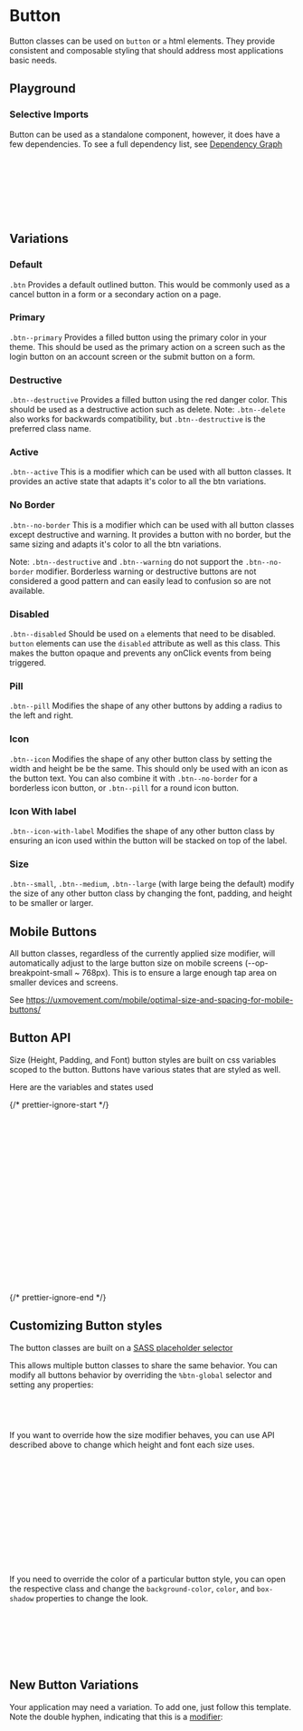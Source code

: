 
<Meta of={ButtonStories} />

# Button

<div
  dangerouslySetInnerHTML={{
    __html: createSourceCodeLink({ link: 'components/button.scss' }).outerHTML,
  }}
></div>

Button classes can be used on `button` or `a` html elements. They provide consistent and composable styling that should address most applications basic needs.

## Playground

<Canvas of={ButtonStories.Default} />
<Controls of={ButtonStories.Default} />

### Selective Imports

Button can be used as a standalone component, however, it does have a few dependencies. To see a full dependency list, see [Dependency Graph](?path=/docs/overview-selective-imports--docs#dependencies)

```css
// Depends on
@import '@rolemodel/optics/dist/scss/core/tokens';
@import '@rolemodel/optics/dist/scss/core/base';
@import '@rolemodel/optics/dist/scss/components/icon';

// Component
@import '@rolemodel/optics/dist/scss/components/button';
```

## Variations

### Default

`.btn` Provides a default outlined button. This would be commonly used as a cancel button in a form or a secondary action on a page.

<Canvas of={ButtonStories.Default} />

### Primary

`.btn--primary` Provides a filled button using the primary color in your theme. This should be used as the primary action on a screen such as the login button on an account screen or the submit button on a form.

<Canvas of={ButtonStories.Primary} />

### Destructive

`.btn--destructive` Provides a filled button using the red danger color. This should be used as a destructive action such as delete.
Note: `.btn--delete` also works for backwards compatibility, but `.btn--destructive` is the preferred class name.

<Canvas of={ButtonStories.Destructive} />

### Active

`.btn--active` This is a modifier which can be used with all button classes. It provides an active state that adapts it's color to all the btn variations.

<Canvas of={ButtonStories.Active} />

### No Border

`.btn--no-border` This is a modifier which can be used with all button classes except destructive and warning. It provides a button with no border, but the same sizing and adapts it's color to all the btn variations.

Note: `.btn--destructive` and `.btn--warning` do not support the `.btn--no-border` modifier. Borderless warning or destructive buttons are not considered a good pattern and can easily lead to confusion so are not available.

<Canvas of={ButtonStories.NoBorder} />

### Disabled

`.btn--disabled` Should be used on `a` elements that need to be disabled. `button` elements can use the `disabled` attribute as well as this class. This makes the button opaque and prevents any onClick events from being triggered.

<Canvas of={ButtonStories.Disabled} />

### Pill

`.btn--pill` Modifies the shape of any other buttons by adding a radius to the left and right.

<Canvas of={ButtonStories.Pill} />

### Icon

`.btn--icon` Modifies the shape of any other button class by setting the width and height be be the same. This should only be used with an icon as the button text. You can also combine it with `.btn--no-border` for a borderless icon button, or `.btn--pill` for a round icon button.

<Canvas of={ButtonStories.Icon} />

### Icon With label

`.btn--icon-with-label` Modifies the shape of any other button class by ensuring an icon used within the button will be stacked on top of the label.

<Canvas of={ButtonStories.IconWithLabel} />

### Size

`.btn--small`, `.btn--medium`, `.btn--large` (with large being the default) modify the size of any other button class by changing the font, padding, and height to be smaller or larger.

<Canvas of={ButtonStories.Size} />

## Mobile Buttons

All button classes, regardless of the currently applied size modifier, will automatically adjust to the large button size on mobile screens (--op-breakpoint-small ~ 768px).
This is to ensure a large enough tap area on smaller devices and screens.

See https://uxmovement.com/mobile/optimal-size-and-spacing-for-mobile-buttons/

## Button API

Size (Height, Padding, and Font) button styles are built on css variables scoped to the button.
Buttons have various states that are styled as well.

Here are the variables and states used

{/* prettier-ignore-start */}
```css
// Variable API
--_op-btn-height-small
--_op-btn-height-medium
--_op-btn-height-large

--_op-btn-font-small
--_op-btn-font-medium
--_op-btn-font-large

--_op-btn-padding-small
--_op-btn-padding-medium
--_op-btn-padding-large

// Different states
.btn {} // Default behavior
.btn:not(:disabled, .btn--disabled):hover {} // Hover behavior
.btn.btn--no-border {} // No Border Modifier
.btn.btn--no-border:not(:disabled, .btn--disabled):hover {} // Hovered No Border Modifier
.btn.btn--active {} // Active Modifier
.btn.btn--active:not(:disabled, .btn--disabled):hover {} // Hovered No Border Modifier
```
{/* prettier-ignore-end */}

## Customizing Button styles

<div
  dangerouslySetInnerHTML={{
    __html: createAlert({
      title: 'Important!',
      description: 'These patterns represent how to customize the style of the button for your project.',
    }).outerHTML,
  }}
></div>

The button classes are built on a [SASS placeholder selector](https://sass-lang.com/documentation/style-rules/placeholder-selectors)

This allows multiple button classes to share the same behavior. You can modify all buttons behavior by overriding the `%btn-global` selector and setting any properties:

```css
.btn {
  border-radius: 0;
}
```

If you want to override how the size modifier behaves, you can use API described above to change which height and font each size uses.

```css
.btn {
  --_op-btn-height-small: var(--op-space-2x-large);
  --_op-btn-height-medium: var(--op-space-3x-large);
  --_op-btn-height-large: var(--op-space-4x-large);

  --_op-btn-font-small: var(--op-font-4x-large);
  --_op-btn-font-medium: var(--op-font-5x-large);
  --_op-btn-font-large: var(--op-font-6x-large);

  --_op-btn-padding-small: var(--op-space-large);
  --_op-btn-padding-medium: var(--op-space-x-large);
  --_op-btn-padding-large: var(--op-space-2x-large);
}
```

If you need to override the color of a particular button style, you can open the respective class and change the `background-color`, `color`, and `box-shadow` properties to change the look.

```css
// This will only affect the default button, but not primary, secondary, etc.
.btn {
  background-color: red;
  color: white;
  box-shadow: red;
}
```

## New Button Variations

<div
  dangerouslySetInnerHTML={{
    __html: createAlert({
      title: 'Important!',
      description: 'These patterns represent how to create new variations of the button for your project.',
    }).outerHTML,
  }}
></div>

Your application may need a variation. To add one, just follow this template. Note the double hyphen, indicating that this is a [modifier](https://getbem.com/naming/#modifier):

```css
.btn--{name} {
  background-color:
  box-shadow:
  color:

  /* Active State */
  &.btn--active {
    background-color:
    box-shadow:
    color:
  }

  /* Hover State */
  &:hover {
    background-color:
    box-shadow:
    color:
  }

  /* Focus State */
  &:focus,
  &:focus-within,
  &:focus-visible {
    box-shadow:
  }

  /* Borderless State */
  &.btn--no-border {
    background-color:
    box-shadow:
    color:

    /* Borderless + Active State. */
    &.btn--active {
      background-color:
      box-shadow:
      color:
    }

    /* Borderless + Hover State */
    &:hover {
      background-color:
      box-shadow:
      color:
    }

    /* Borderless + Focus State */
    &:focus,
    &:focus-within,
    &:focus-visible {
      background-color:
      box-shadow:
      color:
    }
  }
}
```
